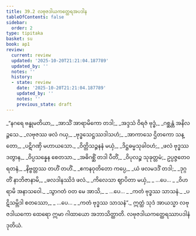 ```yaml
---
title: 39.2 လဗုဇဒါယကတ္ထေရအပဒါန
tableOfContents: false
sidebar:
  order: 2
type: tipitaka
basket: su
book: ap1
review:
  current: review
  updated: '2025-10-20T21:21:04.187789'
  updated_by: ''
  notes: ''
  history:
  - state: review
    date: '2025-10-20T21:21:04.187789'
    updated_by: ''
    notes: ''
    previous_state: draft
---
```



<DynamicBreadcrumb />


<ReviewStatus review={frontmatter.review} showDetails={true} />

<HypothesisAnnotation frontmatter={frontmatter} />

<Division number="7" book="ap1" e="ch" v="20" p="341">

<Paragraph number="4185" type="verses" book="ap1">
_“နဂရေ ဗန္ဓုမတိယာ,_  
_အာသိံ အာရာမိကော တဒါ;_  
_အဒ္ဒသံ ဝိရဇံ ဗုဒ္ဓံ,_  
_ဂစ္ဆန္တံ အနိလဉ္ဇသေ._  

</Paragraph>

</Division>
<Division number="8" book="ap1" e="ch" v="20" p="341">

<Paragraph number="4186" type="verses" book="ap1">
_လဗုဇဿ ဖလံ ဂယှ,_  
_ဗုဒ္ဓသေဋ္ဌဿဒါသဟံ;_  
_အာကာသေ ဌိတကော သန္တော,_  
_ပဋိဂဏှိ မဟာယသော._  

</Paragraph>

</Division>
<Division number="9" book="ap1" e="ch" v="20" p="341">

<Paragraph number="4187" type="verses" book="ap1">
_ဝိတ္တိသဉ္ဇနနံ မယှံ,_  
_ဒိဋ္ဌဓမ္မသုခါဝဟံ;_  
_ဖလံ ဗုဒ္ဓဿ ဒတွာန,_  
_ဝိပ္ပသန္နေန စေတသာ._  

</Paragraph>

</Division>
<Division number="10" book="ap1" e="ch" v="20" p="342">

<Paragraph number="4188" type="verses" book="ap1">
_အဓိဂစ္ဆိံ တဒါ ပီတိံ,_  
_ဝိပုလဉ္စ သုခုတ္တမံ;_  
ဥပ္ပဇ္ဇတေဝ ရတနံ,_  
_နိဗ္ဗတ္တဿ တဟိံ တဟိံ._  

</Paragraph>

</Division>
<Division number="11" book="ap1" e="ch" v="20" p="342">

<Paragraph number="4189" type="verses" book="ap1">
_ဧကနဝုတိတော ကပ္ပေ,_  
_ယံ ဖလမဒဒိံ တဒါ;_  
_ဒုဂ္ဂတိံ နာဘိဇာနာမိ,_  
_ဖလဒါနဿိဒံ ဖလံ._  

</Paragraph>

</Division>
<Division number="12" book="ap1" e="ch" v="20" p="342">

<Paragraph number="4190" type="verses" book="ap1">
_ကိလေသာ ဈာပိတာ မယှံ,_  
_ …ပေ… _  
_ဝိဟရာမိ အနာသဝေါ._  

</Paragraph>

</Division>
<Division number="13" book="ap1" e="ch" v="20" p="342">

<Paragraph number="4191" type="verses" book="ap1">
_သွာဂတံ ဝတ မေ အာသိ,_  
_ …ပေ… _  
_ကတံ ဗုဒ္ဓဿ သာသနံ._  

</Paragraph>

</Division>
<Division number="14" book="ap1" e="ch" v="20" p="342">

<Paragraph number="4192" type="verses" book="ap1">
_ပဋိသမ္ဘိဒါ စတဿော,_  
_ …ပေ… _  
_ကတံ ဗုဒ္ဓဿ သာသနံ”._  

</Paragraph>

<Paragraph number="4193" book="ap1">
ဣတ္ထံ သုဒံ အာယသ္မာ လဗုဇဒါယကော ထေရော ဣမာ ဂါထာယော အဘာသိတ္ထာတိ.

</Paragraph>
</Division>

<Paragraph number="4194" type="center" book="ap1">
လဗုဇဒါယကတ္ထေရဿာပဒါနံ ဒုတိယံ.
</Paragraph>